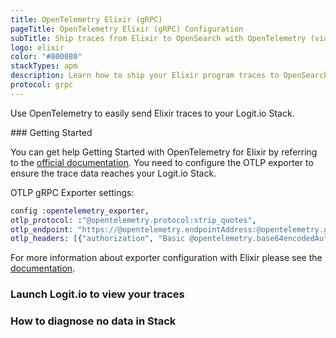 ```yaml
---
title: OpenTelemetry Elixir (gRPC)
pageTitle: OpenTelemetry Elixir (gRPC) Configuration
subTitle: Ship traces from Elixir to OpenSearch with OpenTelemetry (via gRPC)
logo: elixir
color: "#800080"
stackTypes: apm
description: Learn how to ship your Elixir program traces to OpenSearch with our example configurations.
protocol: grpc
---
```


Use OpenTelemetry to easily send Elixir traces to your Logit.io Stack.

<Steps>
  ### Getting Started

  You can get help Getting Started with OpenTelemetry for Elixir by referring 
  to the [official documentation](https://opentelemetry.io/docs/instrumentation/erlang/getting-started/). 
  You need to configure the OTLP exporter to ensure the trace data reaches your Logit.io Stack.
  
  OTLP gRPC Exporter settings:

  ```elixir copy showLineNumbers /"@opentelemetry.protocol:strip_quotes"/ /@opentelemetry.endpointAddress/ /@opentelemetry.grpcPort/ /@opentelemetry.base64encodedAuthString/
  config :opentelemetry_exporter,
  otlp_protocol: :"@opentelemetry.protocol:strip_quotes",
  otlp_endpoint: "https://@opentelemetry.endpointAddress:@opentelemetry.grpcPort",
  otlp_headers: [{"authorization", "Basic @opentelemetry.base64encodedAuthString" }]
  ```

  For more information about exporter configuration with Elixir please see the 
  [documentation](https://opentelemetry.io/docs/instrumentation/erlang/exporters/).

  ### Launch Logit.io to view your traces

  <LaunchStack utmMedium="apm" utmCampaign="elixir" source="apm_elixir_grpc" />

  ### How to diagnose no data in Stack

  <DiagnoseNoData />
</Steps>
